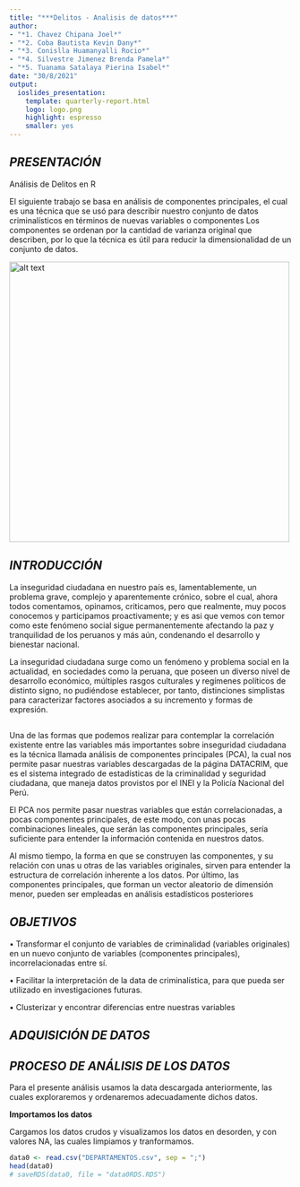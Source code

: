 ```yaml
---
title: "***Delitos - Analisis de datos***"
author: 
- "*1. Chavez Chipana Joel*"
- "*2. Coba Bautista Kevin Dany*"
- "*3. Conislla Huamanyalli Rocio*"
- "*4. Silvestre Jimenez Brenda Pamela*"
- "*5. Tuanama Satalaya Pierina Isabel*"
date: "30/8/2021"
output: 
  ioslides_presentation: 
    template: quarterly-report.html
    logo: logo.png
    highlight: espresso
    smaller: yes
---
```


## *PRESENTACIÓN*

<div class="red2">
Análisis de Delitos en R
</div>

El siguiente trabajo se basa en  análisis de componentes principales, el cual es una técnica que se usó para describir nuestro conjunto de datos criminalísticos en términos de nuevas variables o componentes Los componentes se ordenan por la cantidad de varianza original que describen, por lo que la técnica es útil para reducir la dimensionalidad de un conjunto de datos.

<img src="delincuencia.jpg" alt="alt text" width="500" center/>

## *INTRODUCCIÓN*

La inseguridad ciudadana en nuestro país es, lamentablemente, un problema grave, complejo y aparentemente crónico, sobre el cual, ahora todos comentamos, opinamos, criticamos, pero que realmente, muy pocos conocemos y participamos proactivamente; y es asi que vemos con temor como este fenómeno social sigue permanentemente afectando la paz y tranquilidad de los peruanos y más aún, condenando el desarrollo y bienestar nacional.

La inseguridad ciudadana surge como un fenómeno y problema social en la actualidad, en sociedades como la peruana, que poseen un diverso nivel de desarrollo económico, múltiples rasgos culturales y regímenes políticos de distinto signo, no pudiéndose establecer, por tanto, distinciones simplistas para caracterizar factores asociados a su incremento y formas de expresión.

##
Una de las formas que podemos realizar para contemplar la correlación existente entre las variables más importantes sobre inseguridad ciudadana es la técnica llamada análisis de componentes principales (PCA), la cual nos permite pasar nuestras variables descargadas de la página DATACRIM, que es el sistema integrado de  estadísticas de la criminalidad y seguridad ciudadana, que maneja datos provistos por el INEI y la Policía Nacional del Perú.

El PCA nos permite pasar nuestras variables que están correlacionadas, a pocas componentes principales, de este modo, con unas pocas combinaciones lineales, que serán las componentes principales, sería suficiente para entender la información contenida en nuestros datos.

Al mismo tiempo, la forma en que se construyen las componentes, y su relación con unas u otras de las variables originales, sirven para entender la estructura de correlación inherente a los datos. Por último, las componentes principales, que forman un vector aleatorio de dimensión menor, pueden ser empleadas en análisis estadísticos posteriores

## *OBJETIVOS*

•	Transformar el conjunto de variables de criminalidad (variables originales) en un nuevo conjunto de variables (componentes principales), incorrelacionadas entre sí.

•	Facilitar la interpretación de la data de criminalística, para que pueda ser utilizado en investigaciones futuras.

•	Clusterizar y encontrar diferencias entre nuestras variables 

## *ADQUISICIÓN DE DATOS*

## *PROCESO DE ANÁLISIS DE LOS DATOS*
Para el presente análisis usamos la data descargada anteriormente, las cuales exploraremos y ordenaremos adecuadamente dichos datos.

**Importamos los datos**

Cargamos los datos crudos y visualizamos los datos en desorden, y con valores NA, las cuales limpiamos y tranformamos.
```r
data0 <- read.csv("DEPARTAMENTOS.csv", sep = ";")
head(data0)
# saveRDS(data0, file = "data0RDS.RDS")
```


